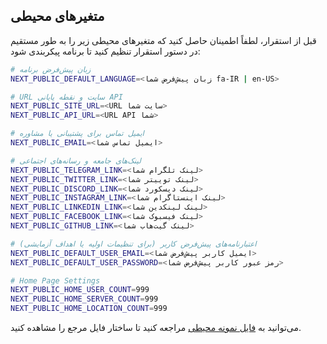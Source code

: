 ## متغیرهای محیطی

قبل از استقرار، لطفاً اطمینان حاصل کنید که متغیرهای محیطی زیر را به طور مستقیم در دستور استقرار تنظیم کنید تا برنامه پیکربندی شود:

```bash
# زبان پیش‌فرض برنامه
NEXT_PUBLIC_DEFAULT_LANGUAGE=<زبان پیش‌فرض شما fa-IR | en-US>

# URL سایت و نقطه پایانی API
NEXT_PUBLIC_SITE_URL=<URL سایت شما>
NEXT_PUBLIC_API_URL=<URL API شما>

# ایمیل تماس برای پشتیبانی یا مشاوره
NEXT_PUBLIC_EMAIL=<ایمیل تماس شما>

# لینک‌های جامعه و رسانه‌های اجتماعی
NEXT_PUBLIC_TELEGRAM_LINK=<لینک تلگرام شما>
NEXT_PUBLIC_TWITTER_LINK=<لینک توییتر شما>
NEXT_PUBLIC_DISCORD_LINK=<لینک دیسکورد شما>
NEXT_PUBLIC_INSTAGRAM_LINK=<لینک اینستاگرام شما>
NEXT_PUBLIC_LINKEDIN_LINK=<لینک لینکدین شما>
NEXT_PUBLIC_FACEBOOK_LINK=<لینک فیسبوک شما>
NEXT_PUBLIC_GITHUB_LINK=<لینک گیت‌هاب شما>

# اعتبارنامه‌های پیش‌فرض کاربر (برای تنظیمات اولیه یا اهداف آزمایشی)
NEXT_PUBLIC_DEFAULT_USER_EMAIL=<ایمیل کاربر پیش‌فرض شما>
NEXT_PUBLIC_DEFAULT_USER_PASSWORD=<رمز عبور کاربر پیش‌فرض شما>

# Home Page Settings
NEXT_PUBLIC_HOME_USER_COUNT=999
NEXT_PUBLIC_HOME_SERVER_COUNT=999
NEXT_PUBLIC_HOME_LOCATION_COUNT=999
```

می‌توانید به [فایل نمونه محیطی](https://github.com/perfect-panel/ppanel-web/blob/main/apps/user/.env.template) مراجعه کنید تا ساختار فایل مرجع را مشاهده کنید.


<Giscus />
